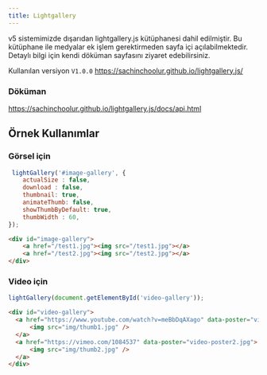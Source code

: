 ```yaml
---
title: Lightgallery
---
```


v5 sistemimizde dışarıdan lightgallery.js kütüphanesi dahil edilmiştir.
Bu kütüphane ile medyalar ek işlem gerektirmeden sayfa içi açılabilmektedir.
Detaylı bilgi için kendi döküman sayfasını ziyaret edebilirsiniz.

Kullanılan versiyon <code>V1.0.0</code>
https://sachinchoolur.github.io/lightgallery.js/

### Döküman
https://sachinchoolur.github.io/lightgallery.js/docs/api.html


## Örnek Kullanımlar

### Görsel için
```javascript title="javascript"
 lightGallery('#image-gallery', {
    actualSize : false,
    download : false,
    thumbnail: true,
    animateThumb: false,
    showThumbByDefault: true,
    thumbWidth : 60,
});
```

```html title="html"
<div id="image-gallery">
    <a href="/test1.jpg"><img src="/test1.jpg"></a>
    <a href="/test2.jpg"><img src="/test2.jpg"></a>
</div>
```
### Video için
```javascript title="javascript"
lightGallery(document.getElementById('video-gallery'));
```

```html title="html"
<div id="video-gallery">
  <a href="https://www.youtube.com/watch?v=meBbDqAXago" data-poster="video-poster1.jpg" >
      <img src="img/thumb1.jpg" />
  </a>
  <a href="https://vimeo.com/1084537" data-poster="video-poster2.jpg">
      <img src="img/thumb2.jpg" />
  </a>
</div>
```

